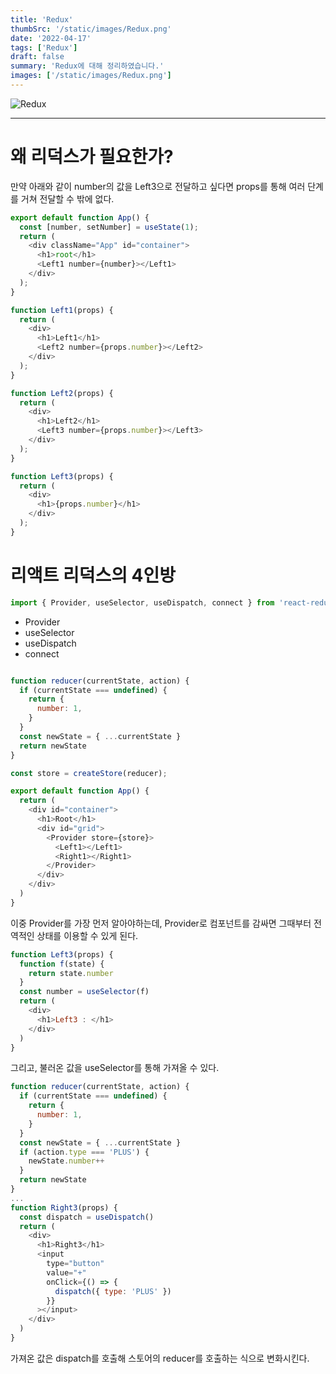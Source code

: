 ```yaml
---
title: 'Redux'
thumbSrc: '/static/images/Redux.png'
date: '2022-04-17'
tags: ['Redux']
draft: false
summary: 'Redux에 대해 정리하였습니다.'
images: ['/static/images/Redux.png']
---
```

![Redux](/static/images/Redux.png)

---

# 왜 리덕스가 필요한가?
만약 아래와 같이 number의 값을 Left3으로 전달하고 싶다면 props를 통해 여러 단계를 거쳐 전달할 수 밖에 없다.     
```javascript
export default function App() {
  const [number, setNumber] = useState(1);
  return (
    <div className="App" id="container">
      <h1>root</h1>
      <Left1 number={number}></Left1>
    </div>
  );
}

function Left1(props) {
  return (
    <div>
      <h1>Left1</h1>
      <Left2 number={props.number}></Left2>
    </div>
  );
}

function Left2(props) {
  return (
    <div>
      <h1>Left2</h1>
      <Left3 number={props.number}></Left3>
    </div>
  );
}

function Left3(props) {
  return (
    <div>
      <h1>{props.number}</h1>
    </div>
  );
}

```

# 리액트 리덕스의 4인방 

```javascript
import { Provider, useSelector, useDispatch, connect } from 'react-redux'
```

- Provider
- useSelector 
- useDispatch
- connect  

```javascript

function reducer(currentState, action) {
  if (currentState === undefined) {
    return {
      number: 1,
    }
  }
  const newState = { ...currentState }
  return newState
}

const store = createStore(reducer);

export default function App() {
  return (
    <div id="container">
      <h1>Root</h1>
      <div id="grid">
        <Provider store={store}>
          <Left1></Left1>
          <Right1></Right1>
        </Provider>
      </div>
    </div>
  )
}

```
이중 Provider를 가장 먼저 알아야하는데, Provider로 컴포넌트를 감싸면 그때부터 전역적인 상태를 이용할 수 있게 된다. 
```javascript
function Left3(props) {
  function f(state) {
    return state.number
  }
  const number = useSelector(f)
  return (
    <div>
      <h1>Left3 : </h1>
    </div>
  )
}

```
그리고, 불러온 값을 useSelector를 통해 가져올 수 있다.
```javascript
function reducer(currentState, action) {
  if (currentState === undefined) {
    return {
      number: 1,
    }
  }
  const newState = { ...currentState }
  if (action.type === 'PLUS') {
    newState.number++
  }
  return newState
}
...
function Right3(props) {
  const dispatch = useDispatch()
  return (
    <div>
      <h1>Right3</h1>
      <input
        type="button"
        value="+"
        onClick={() => {
          dispatch({ type: 'PLUS' })
        }}
      ></input>
    </div>
  )
}
```
가져온 값은 dispatch를 호출해 스토어의 reducer를 호출하는 식으로 변화시킨다. 


